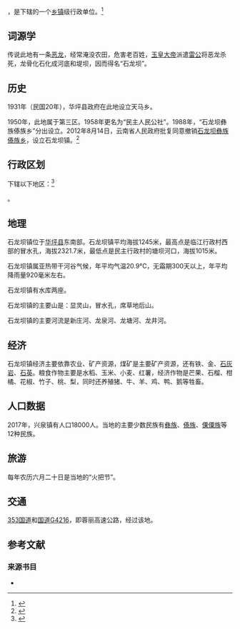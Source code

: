 {{中国乡级行政区
| 行政区全称           = 石龙坝镇
| 景观照片文件名       = 
| 景观照片描述         = 
| 汉语拼音             = Shílóngbà Zhèn
| 旧称                 = 石龙坝彝族傣族乡
| 地名出处             = 
| 位置图文件名         = 
| 位置图描述           = 
| 自定义图片           = {{Location map
 |China Yunnan
 |lat_deg=26|lat_min=35|lat_sec =02
 |lon_deg=101|lon_min=21|lon_sec =39
 |caption=石龙坝镇在云南省的位置。
 |position=right
 |float=center
}}
{{Infobox mapframe|zoom=10|type=point|frame-width=250}}
| 上级行政区           = [[云南省|云南省]][[丽江市|丽江市]][[华坪县|华坪县]]
| 行政区类别           = 
| 行政区划代码         = 
| 行政区划             = 6
| 村委会               = 6
| 居委会               = 
| 建置时间             = 
| 领导职位             = <!-- 填写“乡长”“街道办主任”等。“镇长”为默认值，删除该参数即可得，注意不要赋空值 -->
| 领导名称             = <!-- 行政长官姓名 -->
| 领导职位2            = <!-- “党委书记”或其他官员的职位名 -->
| 领导名称2            = <!-- 行政长官姓名 -->
| 政府驻地             = 
| 毗邻行政区           = 
| 地理坐标             = {{coord|26|35|02|N|101|21|39|E|format=dms||display=it}}
| 总面积               = 315.4平方公里
| 总人口               = 18,000
| 总人口年份           = 2017
| 户籍人口             = 
| 户籍人口年份         = 
| 常住人口             = 
| 常住人口年份         = 
| 人口密度             = <!-- 需手动填写单位 -->
| GDP                  = 
| GDP年份              = 
| 邮政编码             = 674802
| 电话区号             = 888
| 官方网站             = 
| 网站名称             = 
}}
'''{{PAGENAMEBASE}}'''，是{{PRC admin/fullname|53/07/23/201/000|3}}下辖的一个[[乡镇|乡镇]]级行政单位。<ref>{{PRC admin/ref sgc|{{PRC admin/parent|53/07/23/201/000}}}}</ref>

== 词源学 ==
传说此地有一条[[龙|恶龙]]，经常淹没农田，危害老百姓，[[玉皇大帝|玉皇大帝]]派遣[[雷公|雷公]]将恶龙杀死，龙骨化石化成河底和堤坝，因而得名“石龙坝”。{{sfn|和静|刘正芳|1997|p=45}}

== 历史 ==
1931年（民国20年），华坪县政府在此地设立天马乡。{{sfn|和静|刘正芳|1997|p=45}}

1950年，此地属于第三区。{{sfn|和静|刘正芳|1997|p=45}}1958年更名为“民主人民公社”。{{sfn|和静|刘正芳|1997|p=45}}1988年，“石龙坝彝族傣族乡”分出设立。{{sfn|和静|刘正芳|1997|p=45}}2012年8月14日，云南省人民政府批复同意撤销[[石龙坝彝族傣族乡|石龙坝彝族傣族乡]]，设立石龙坝镇。<ref>{{Cite web |url=http://www.yn.gov.cn/yn_zwlanmu/qy/wj/yz/201211/t20121101_20775.html |title=云南省人民政府关于同意丽江市华坪县石龙坝彝族傣族乡撤乡设镇的批复（云政复〔2012〕65号） |access-date=2017-09-08 |archive-url=https://web.archive.org/web/20170909005117/http://www.yn.gov.cn/yn_zwlanmu/qy/wj/yz/201211/t20121101_20775.html |archive-date=2017-09-09 |dead-url=yes }}</ref>

== 行政区划 ==
{{PAGENAMEBASE}}下辖以下地区：<ref>{{PRC admin/ref sgc|53/07/23/201/000}}</ref>

{{PRC admin/children|53/07/23/201/000}}。

== 地理 ==
石龙坝镇位于[[华坪县|华坪县]]东南部。{{sfn|和静|刘正芳|1997|p=45}}石龙坝镇平均海拔1245米，最高点是临江行政村西部的冒水孔，海拔2321.7米，最低点是民主行政村的塘坝河口，海拔1015米。

石龙坝镇属亚热带干河谷气候，年平均气温20.9℃，无霜期300天以上，年平均降雨量920毫米左右。

石龙坝镇有水库两座。{{sfn|和静|刘正芳|1997|p=45}}

石龙坝镇的主要山是：显灵山，冒水孔，席草地后山。

石龙坝镇的主要河流是新庄河、龙泉河、龙塘河、龙井河。

== 经济 ==
石龙坝镇经济主要依靠农业、矿产资源，煤矿是主要矿产资源，还有铁、金、[[石灰岩|石灰岩]]、[[石英|石英]]。{{sfn|和静|刘正芳|1997|p=45}}粮食作物主要是水稻、玉米、小麦、红薯，经济作物是芒果、石榴、柑橘、花椒、竹子、桃、梨，同时还养殖猪、牛、羊、鸡、鸭、鹅等牲畜。

== 人口数据 ==
{{Historical populations
| title= 人口数据
| type = China
| source = 
| 1990 | 15022
| 2007 | 16289
| 2017 | 18000
}}
2017年，兴泉镇有人口18000人。当地的主要少数民族有[[彝族|彝族]]、[[傣族|傣族]]、[[傈僳族|傈僳族]]等12种民族。

== 旅游 ==
每年农历六月二十日是当地的“火把节”。

== 交通 ==
[[353国道|353国道]]和[[蓉丽高速公路|国道G4216]]，即蓉丽高速公路，经过该地。

== 参考文献 ==
{{reflist}}

=== 来源书目 ===
*{{cite book |editor1=和静 | editor2=刘正芳 |title=《华坪县志》 |date=1997 |publisher=云南民族出版社 |location=云南省昆明市 |isbn=7-5367-1385-1}}

{{DEFAULTSORT:Shi石龙坝镇}}
{{PRC admin/navcat|53/07/23/201/000}}